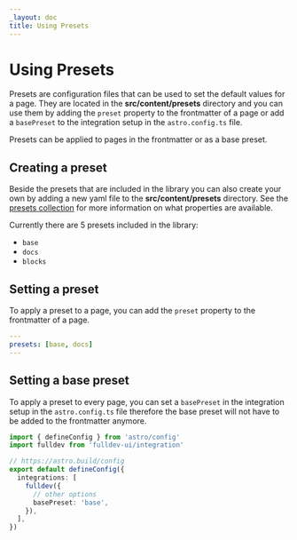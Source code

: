 ```yaml
---
_layout: doc
title: Using Presets
---
```


# Using Presets

Presets are configuration files that can be used to set the default values for a page. They are located in the **src/content/presets** directory and you can use them by adding the `preset` property to the frontmatter of a page or add a `basePreset` to the integration setup in the `astro.config.ts` file.

Presets can be applied to pages in the frontmatter or as a base preset.

## Creating a preset

Beside the presets that are included in the library you can also create your own by adding a new yaml file to the **src/content/presets** directory. See the [presets collection](/content-collections/presets/) for more information on what properties are available.

Currently there are 5 presets included in the library:

- `base`
- `docs`
- `blocks`

## Setting a preset

To apply a preset to a page, you can add the `preset` property to the frontmatter of a page.

```yml
---
presets: [base, docs]
---
```

## Setting a base preset

To apply a preset to every page, you can set a `basePreset` in the integration setup in the `astro.config.ts` file therefore the base preset will not have to be added to the frontmatter anymore.

```ts
import { defineConfig } from 'astro/config'
import fulldev from 'fulldev-ui/integration'

// https://astro.build/config
export default defineConfig({
  integrations: [
    fulldev({
      // other options
      basePreset: 'base',
    }),
  ],
})
```
